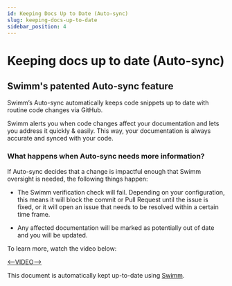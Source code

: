 ```yaml
---
id: Keeping Docs Up to Date (Auto-sync)
slug: keeping-docs-up-to-date
sidebar_position: 4
---
```


# Keeping docs up to date (Auto-sync)

## Swimm's patented Auto-sync feature

Swimm’s Auto-sync automatically keeps code snippets up to date with routine code changes via GitHub.

Swimm alerts you when code changes affect your documentation and lets you address it quickly & easily. This way, your documentation is always accurate and synced with your code.

### What happens when Auto-sync needs more information?​

If Auto-sync decides that a change is impactful enough that Swimm oversight is needed, the following things happen:

*   The Swimm verification check will fail. Depending on your configuration, this means it will block the commit or Pull Request until the issue is fixed, or it will open an issue that needs to be resolved within a certain time frame.
    
*   Any affected documentation will be marked as potentially out of date and you will be updated.
    

To learn more, watch the video below:

[<--VIDEO-->](https://www.youtube.com/watch?v=-IOjbz_Pd-4&t=2s)

This document is automatically kept up-to-date using [Swimm](https://swimm.io).
